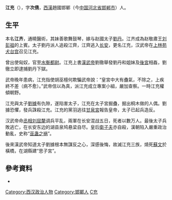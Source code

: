 {{東亞男性歷史人物
|名稱 = 江充
|身份 = 
|國家 = [[西汉|西汉]]
|時代 =
|主君 =	[[汉武帝|汉武帝]]刘彻
|屆數 =
|最高職務 = [[西汉|西汉]][[水衡都尉|水衡都尉]]
|前任 = 
|繼任 = 
|圖片名稱 =
|圖片大小 =
|圖片說明 =
|姓名 = 
|字 =
|號 =
|封爵 =
|封號 =
|位階 =
|神號 =
|氏族 =
|籍貫 = 赵国[[邯郸|邯郸]] 
|本貫 =
|祖籍 =
|本籍 =
|出身地 =
|府邸 =
|世系 = 
|初名 =
|法號 =
|院號 =
|其他名號 =
|出生日期 = ?
|出生地點 =
|婚年 =
|逝世年 = 前91年
|逝世地 =
|諡號 = 
|墓葬 =
|祠廟 =
|父親 = 
|嫡母 =
|母親 =
|元配 = 
|正室 =
|側室 =
|元配之父 =
|元配之嫡母 =
|元配之母 =
|正室之父 =
|正室之嫡母 =
|正室之母 =
|妻之父 =
|妻之嫡母 =
|妻之母 =
|繼室之父 =
|繼室之嫡母 =
|繼室之母 =
|平妻之父 =
|平妻之嫡母 =
|平妻之母 =
|兄弟 =
|姊妹 =
|同胞兄弟
|子 = 
|女 =
|嫡子 =
|嫡女 =
|庶子 =
|庶女 =
|養子 =
|養女 =
|繼子 =
|繼女 =
|其他親屬 = 
|出身 = <!---此处指科举出身--->
|功名 = 
|經歷 = 
|著作 =
|注釋 =
}}

'''江充'''（{{Bd|？||前91年}}），字'''次倩'''，[[西漢|西漢]]趙國邯鄲（今[[中国|中国]][[河北省|河北省]][[邯郸市|邯郸市]]）人。

== 生平 ==
本名'''江齐'''，通曉醫術，其妹善歌舞鼓琴，嫁与赵國太子[[劉丹_(西漢)|劉丹]]。江齐成為赵敬肅王[[刘彭祖|刘彭祖]]的上賓。太子劉丹派人追殺江齊，江齊逃入[[长安|长安]]，更名江充，汉武帝在[[上林苑|上林苑]][[犬台宫|犬台宫]]召见江充。

曾出使匈奴，官至[[水衡都尉|水衡都尉]]。江充上書[[漢武帝|漢武帝]]劉徹舉發劉丹和姐妹及[[後宮|後宮]]相姦，劉徹立即逮捕劉丹下獄。

武帝晚年患病，江充指使胡巫檀何欺騙武帝說：“皇宮中大有蠱氣，不除之，上疾終不差（病不愈）。”武帝信以為真，派江充成立專案小組，嚴加查察。一時江充權傾朝野。

江充與太子[[劉據|劉據]]有仇隙，遂陷害太子，江充在太子宮掘蠱，掘出桐木做的人偶。劉據恐懼，發兵誅殺江充。江充的黨羽逃往[[甘泉宫遗址|甘泉宮]]報告皇帝，太子已起兵造反。

汉武帝命[[丞相|丞相]][[刘屈氂|刘屈氂]]调兵平乱，兩軍在长安混战五日，死者以數万人。最後太子兵敗逃亡，在长安东边的湖县泉鸠悬梁自尽。皇后[[衛子夫|衛子夫]]亦自殺，漢朝陷入嚴重政治動亂，史称“[[巫蛊之祸|巫蛊之祸]]”。

後來漢武帝知道太子劉據根本無謀反之心，深感後悔，故滅江充三族，燒死[[苏文_(汉朝)|蘇文]]於橫橋，在湖縣建“思子宮”。

== 參考資料 ==
* {{cite book zh|title=《[[漢書|漢書]]，列傳，卷四十五，蒯伍江息夫傳》|author=[[班固|班固]] 著}}

{{DEFAULTSORT:J江}}

[[Category:西汉政治人物|Category:西汉政治人物]]
[[Category:邯鄲人|Category:邯鄲人]]
[[Category:江姓|C充]]